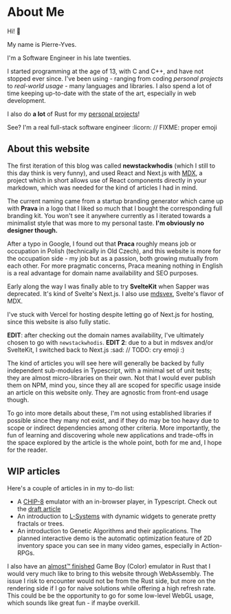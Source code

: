 # About Me

Hi! :wave:

My name is Pierre-Yves.

I'm a Software Engineer in his late twenties.

I started programming at the age of 13, with C and C++, and have not stopped ever since. I've been using - ranging from coding _personal projects_ to _real-world usage_ - many languages and libraries. I also spend a lot of time keeping up-to-date with the state of the art, especially in web development.


I also do **a lot** of Rust for my [personal projects](https://github.com/pierreyoda)!

See? I'm a real full-stack software engineer :licorn: // FIXME: proper emoji

## About this website

The first iteration of this blog was called **newstackwhodis** (which I still to this day think is very funny), and used React and Next.js with [MDX](https://mdxjs.com/), a project which in short allows use of React components directly in your markdown, which was needed for the kind of articles I had in mind.

The current naming came from a startup branding generator which came up with **Prava** in a logo that I liked so much that I bought the corresponding full branding kit. You won't see it anywhere currently as I iterated towards a minimalist style that was more to my personal taste. **I'm obviously no designer though.**

After a typo in Google, I found out that **Praca** roughly means job or occupation in Polish (technically in Old Czech), and this website is more for the occupation side - my job but as a passion, both growing mutually from each other. For more pragmatic concerns, Praca meaning nothing in English is a real advantage for domain name availability and SEO purposes.

Early along the way I was finally able to try **SvelteKit** when Sapper was deprecated. It's kind of Svelte's Next.js. I also use [mdsvex](https://mdsvex.com/), Svelte's flavor of MDX.

I've stuck with Vercel for hosting despite letting go of Next.js for hosting, since this website is also fully static.

**EDIT**: after checking out the domain names availability, I've ultimately chosen to go with `newstackwhodis`.
**EDIT 2**: due to a but in mdsvex and/or SvelteKit, I switched back to Next.js :sad: // TODO: cry emoji :)

The kind of articles you will see here will generally be backed by fully independent sub-modules in Typescript, with a minimal set of unit tests; they are almost micro-libraries on their own. Not that I would ever publish them on NPM, mind you, since they all are scoped for specific usage inside an article on this website only. They are agnostic from front-end usage though.

To go into more details about these, I'm not using established libraries if possible since they many not exist, and if they do may be too heavy due to scope or indirect dependencies among other criteria. More importantly, the fun of learning and discovering whole new applications and trade-offs in the space explored by the article is the whole point, both for me and, I hope for the reader.

## WIP articles

Here's a couple of articles in in my to-do list:

- A [CHIP-8](https://www.wikiwand.com/en/CHIP-8) emulator with an in-browser player, in Typescript. Check out the [draft article](/blog/getting-into-emulator-development-chip8)
- An introduction to [L-Systems](https://www.wikiwand.com/en/L-system) with dynamic widgets to generate pretty fractals or trees.
- An introduction to Genetic Algorithms and their applications. The planned interactive demo is the automatic optimization feature of 2D inventory space you can see in many video games, especially in Action-RPGs.

I also have an [almost™ finished](https://github.com/pierreyoda/rustboycolor) Game Boy (Color) emulator in Rust that I would very much like to bring to this website through WebAssembly. The issue I risk to encounter would not be from the Rust side, but more on the rendering side if I go for naive solutions while offering a high refresh rate. This could be be the opportunity to go for some low-level WebGL usage, which sounds like great fun - if maybe overkill.
